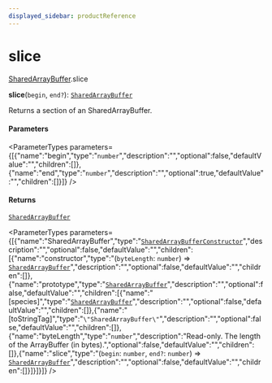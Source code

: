 ```yaml
---
displayed_sidebar: productReference
---
```



# slice

[SharedArrayBuffer](../../interfaces/SharedArrayBuffer.mdx).slice

**slice**(`begin`, `end?`): [`SharedArrayBuffer`](../../variables/SharedArrayBuffer-1.mdx)

Returns a section of an SharedArrayBuffer.

#### Parameters

<ParameterTypes parameters={[{"name":"begin","type":"`number`","description":"","optional":false,"defaultValue":"","children":[]},{"name":"end","type":"`number`","description":"","optional":true,"defaultValue":"","children":[]}]} />

#### Returns

[`SharedArrayBuffer`](../../variables/SharedArrayBuffer-1.mdx)

<ParameterTypes parameters={[{"name":"SharedArrayBuffer","type":"[`SharedArrayBufferConstructor`](../../interfaces/SharedArrayBufferConstructor.mdx)","description":"","optional":false,"defaultValue":"","children":[{"name":"constructor","type":"(`byteLength`: `number`) => [`SharedArrayBuffer`](../../variables/SharedArrayBuffer-1.mdx)","description":"","optional":false,"defaultValue":"","children":[]},{"name":"prototype","type":"[`SharedArrayBuffer`](../../variables/SharedArrayBuffer-1.mdx)","description":"","optional":false,"defaultValue":"","children":[{"name":"[species]","type":"[`SharedArrayBuffer`](../../variables/SharedArrayBuffer-1.mdx)","description":"","optional":false,"defaultValue":"","children":[]},{"name":"[toStringTag]","type":"``\"SharedArrayBuffer\"``","description":"","optional":false,"defaultValue":"","children":[]},{"name":"byteLength","type":"`number`","description":"Read-only. The length of the ArrayBuffer (in bytes).","optional":false,"defaultValue":"","children":[]},{"name":"slice","type":"(`begin`: `number`, `end?`: `number`) => [`SharedArrayBuffer`](../../variables/SharedArrayBuffer-1.mdx)","description":"","optional":false,"defaultValue":"","children":[]}]}]}]} />
